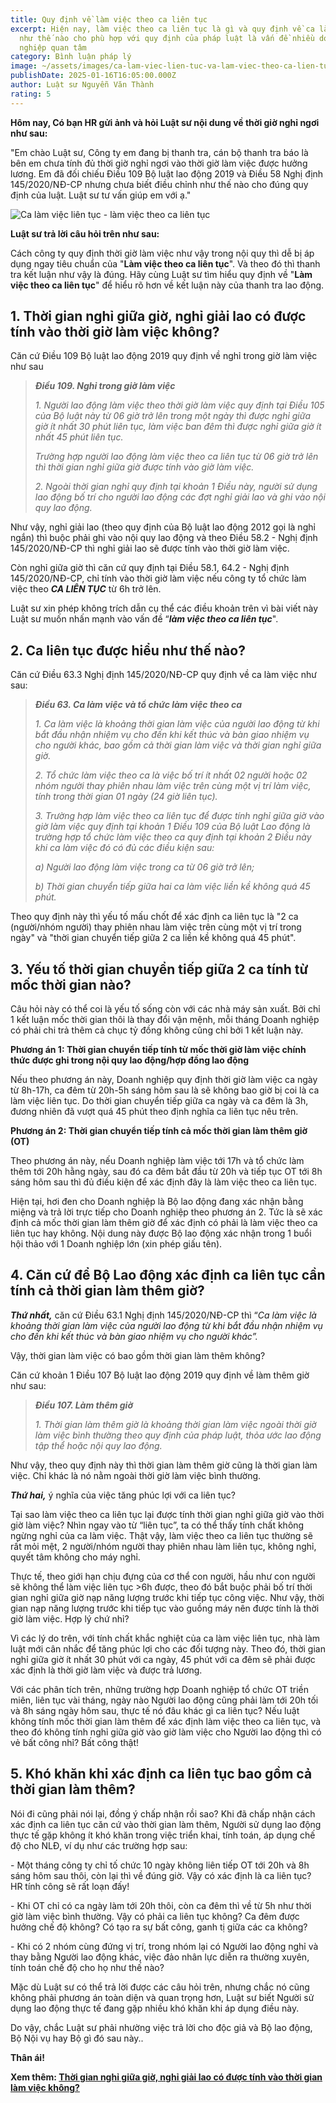 ```yaml
---
title: Quy định về làm việc theo ca liên tục
excerpt: Hiện nay, làm việc theo ca liên tục là gì và quy định về ca làm việc
  như thế nào cho phù hợp với quy định của pháp luật là vấn đề nhiều doanh
  nghiệp quan tâm
category: Bình luận pháp lý
image: ~/assets/images/ca-lam-viec-lien-tuc-va-lam-viec-theo-ca-lien-tuc.jpg
publishDate: 2025-01-16T16:05:00.000Z
author: Luật sư Nguyễn Văn Thành
rating: 5
---
```

**Hôm nay, Có bạn HR gửi ảnh và hỏi Luật sư nội dung về thời giờ nghỉ ngơi như sau:**

"Em chào Luật sư, Công ty em đang bị thanh tra, cán bộ thanh tra báo là bên em chưa tính đủ thời giờ nghỉ ngơi vào thời giờ làm việc được hưởng lương. Em đã đối chiếu Điều 109 Bộ luật lao động 2019 và Điều 58 Nghị định 145/2020/NĐ-CP nhưng chưa biết điều chỉnh như thế nào cho đúng quy định của luật. Luật sư tư vấn giúp em với ạ."

![Ca làm việc liên tục - làm việc theo ca liên tục](~/assets/images/ca-lam-viec-lien-tuc.png "Ca làm việc liên tục - làm việc theo ca liên tục")

**Luật sư trả lời câu hỏi trên như sau:**

Cách công ty quy định thời giờ làm việc như vậy trong nội quy thì dễ bị áp dụng ngay tiêu chuẩn của "**Làm việc theo ca liên tục**". Và theo đó thì thanh tra kết luận như vậy là đúng. Hãy cùng Luật sư tìm hiểu quy định về "**Làm việc theo ca liên tục**" để hiểu rõ hơn về kết luận này của thanh tra lao động.

## 1. Thời gian nghỉ giữa giờ, nghỉ giải lao có được tính vào thời giờ làm việc không?

Căn cứ Điều 109 Bộ luật lao động 2019 quy định về nghỉ trong giờ làm việc như sau

> ***Điều 109. Nghỉ trong giờ làm việc*** 
>
> *1. Người lao động làm việc theo thời giờ làm việc quy định tại Điều 105 của Bộ luật này từ 06 giờ trở lên trong một ngày thì được nghỉ giữa giờ ít nhất 30 phút liên tục, làm việc ban đêm thì được nghỉ giữa giờ ít nhất 45 phút liên tục.*
>
> *Trường hợp người lao động làm việc theo ca liên tục từ 06 giờ trở lên thì thời gian nghỉ giữa giờ được tính vào giờ làm việc.*
>
> *2. Ngoài thời gian nghỉ quy định tại khoản 1 Điều này, người sử dụng lao động bố trí cho người lao động các đợt nghỉ giải lao và ghi vào nội quy lao động.*

Như vậy, nghỉ giải lao (theo quy định của Bộ luật lao động 2012 gọi là nghỉ ngắn) thì buộc phải ghi vào nội quy lao động và theo Điều 58.2 - Nghị định 145/2020/NĐ-CP thì nghỉ giải lao sẽ được tính vào thời giờ làm việc. 

Còn nghỉ giữa giờ thì căn cứ quy định tại Điều 58.1, 64.2 - Nghị định 145/2020/NĐ-CP, chỉ tính vào thời giờ làm việc nếu công ty tổ chức làm việc theo ***CA LIÊN TỤC*** từ 6h trở lên.

Luật sư xin phép không trích dẫn cụ thể các điều khoản trên vì bài viết này Luật sư muốn nhấn mạnh vào vấn đề “***làm việc theo ca liên tục***".

## **2. Ca liên tục được hiểu như thế nào?**

Căn cứ Điều 63.3 Nghị định 145/2020/NĐ-CP quy định về ca làm việc như sau:

> ***Điều 63. Ca làm việc và tổ chức làm việc theo ca***
>
> *1. Ca làm việc là khoảng thời gian làm việc của người lao động từ khi bắt đầu nhận nhiệm vụ cho đến khi kết thúc và bàn giao nhiệm vụ cho người khác, bao gồm cả thời gian làm việc và thời gian nghỉ giữa giờ.*
>
> *2. Tổ chức làm việc theo ca là việc bố trí ít nhất 02 người hoặc 02 nhóm người thay phiên nhau làm việc trên cùng một vị trí làm việc, tính trong thời gian 01 ngày (24 giờ liên tục).*
>
> *3. Trường hợp làm việc theo ca liên tục để được tính nghỉ giữa giờ vào giờ làm việc quy định tại khoản 1 Điều 109 của Bộ luật Lao động là trường hợp tổ chức làm việc theo ca quy định tại khoản 2 Điều này khi ca làm việc đó có đủ các điều kiện sau:*
>
> *a) Người lao động làm việc trong ca từ 06 giờ trở lên;*
>
> *b) Thời gian chuyển tiếp giữa hai ca làm việc liền kề không quá 45 phút.*

Theo quy định này thì yếu tố mấu chốt để xác định ca liên tục là "2 ca (người/nhóm người) thay phiên nhau làm việc trên cùng một vị trí trong ngày" và "thời gian chuyển tiếp giữa 2 ca liền kề không quá 45 phút".

## 3. Yếu tố thời gian chuyển tiếp giữa 2 ca tính từ mốc thời gian nào?

Câu hỏi này có thể coi là yếu tố sống còn với các nhà máy sản xuất. Bởi chỉ 1 kết luận mốc thời gian thôi là thay đổi vận mệnh, mỗi tháng Doanh nghiệp có phải chi trả thêm cả chục tỷ đồng không cũng chỉ bởi 1 kết luận này.

**Phương án 1: Thời gian chuyển tiếp tính từ mốc thời giờ làm việc chính thức được ghi trong nội quy lao động/hợp đồng lao động**

Nếu theo phương án này, Doanh nghiệp quy định thời giờ làm việc ca ngày từ 8h-17h, ca đêm từ 20h-5h sáng hôm sau là sẽ không bao giờ bị coi là ca làm việc liên tục. Do thời gian chuyển tiếp giữa ca ngày và ca đêm là 3h, đương nhiên đã vượt quá 45 phút theo định nghĩa ca liên tục nêu trên.

**Phương án 2: Thời gian chuyển tiếp tính cả mốc thời gian làm thêm giờ (OT)**

Theo phương án này, nếu Doanh nghiệp làm việc tới 17h và tổ chức làm thêm tới 20h hằng ngày, sau đó ca đêm bắt đầu từ 20h và tiếp tục OT tới 8h sáng hôm sau thì đủ điều kiện để xác định đây là làm việc theo ca liên tục.

Hiện tại, hơi đen cho Doanh nghiệp là Bộ lao động đang xác nhận bằng miệng và trả lời trực tiếp cho Doanh nghiệp theo phương án 2. Tức là sẽ xác định cả mốc thời gian làm thêm giờ để xác định có phải là làm việc theo ca liên tục hay không. Nội dung này được Bộ lao động xác nhận trong 1 buổi hội thảo với 1 Doanh nghiệp lớn (xin phép giấu tên).

## 4. Căn cứ để Bộ Lao động xác định ca liên tục cần tính cả thời gian làm thêm giờ?

***Thứ nhất,*** căn cứ Điều 63.1 Nghị định 145/2020/NĐ-CP thì “*Ca làm việc là khoảng thời gian làm việc của người lao động từ khi bắt đầu nhận nhiệm vụ cho đến khi kết thúc và bàn giao nhiệm vụ cho người khác”.*

Vậy, thời gian làm việc có bao gồm thời gian làm thêm không?

Căn cứ khoản 1 Điều 107 Bộ luật lao động 2019 quy định về làm thêm giờ như sau:

> ***Điều 107. Làm thêm giờ***
>
> *1. Thời gian làm thêm giờ là khoảng thời gian làm việc ngoài thời giờ làm việc bình thường theo quy định của pháp luật, thỏa ước lao động tập thể hoặc nội quy lao động.*

Như vậy, theo quy định này thì thời gian làm thêm giờ cũng là thời gian làm việc. Chỉ khác là nó nằm ngoài thời giờ làm việc bình thường.

***Thứ hai,*** ý nghĩa của việc tăng phúc lợi với ca liên tục?

Tại sao làm việc theo ca liên tục lại được tính thời gian nghỉ giữa giờ vào thời giờ làm việc? Nhìn ngay vào từ “liên tục”, ta có thể thấy tính chất không ngừng nghỉ của ca làm việc. Thật vậy, làm việc theo ca liên tục thường sẽ rất mỏi mệt, 2 người/nhóm người thay phiên nhau làm liên tục, không nghỉ, quyết tâm không cho máy nghỉ.

Thực tế, theo giới hạn chịu đựng của cơ thể con người, hầu như con người sẽ không thể làm việc liên tục >6h được, theo đó bắt buộc phải bố trí thời gian nghỉ giữa giờ nạp năng lượng trước khi tiếp tục công việc. Như vậy, thời gian nạp năng lượng trước khi tiếp tục vào guồng máy nên được tính là thời giờ làm việc. Hợp lý chứ nhỉ?

Vì các lý do trên, với tính chất khắc nghiệt của ca làm việc liên tục, nhà làm luật mới cân nhắc để tăng phúc lợi cho các đối tượng này. Theo đó, thời gian nghỉ giữa giờ ít nhất 30 phút với ca ngày, 45 phút với ca đêm sẽ phải được xác định là thời giờ làm việc và được trả lương.

Với các phân tích trên, những trường hợp Doanh nghiệp tổ chức OT triền miên, liên tục vài tháng, ngày nào Người lao động cũng phải làm tới 20h tối và 8h sáng ngày hôm sau, thực tế nó đâu khác gì ca liên tục? Nếu luật không tính mốc thời gian làm thêm để xác định làm việc theo ca liên tục, và theo đó không tính nghỉ giữa giờ vào giờ làm việc cho Người lao động thì có vẻ bất công nhỉ? Bất công thật!

## 5. Khó khăn khi xác định ca liên tục bao gồm cả thời gian làm thêm?

Nói đi cũng phải nói lại, đồng ý chấp nhận rồi sao? Khi đã chấp nhận cách xác định ca liên tục căn cứ vào thời gian làm thêm, Người sử dụng lao động thực tế gặp không ít khó khăn trong việc triển khai, tính toán, áp dụng chế độ cho NLĐ, ví dụ như các trường hợp sau:

\-	Một tháng công ty chỉ tố chức 10 ngày không liên tiếp OT tới 20h và 8h sáng hôm sau thôi, còn lại thì về đúng giờ. Vậy có xác định là ca liên tục? HR tính công sẽ rất loạn đấy!

\-	Khi OT chỉ có ca ngày làm tới 20h thôi, còn ca đêm thì về từ 5h như thời giờ làm việc bình thường. Vậy có phải ca liên tục không? Ca đêm được hưởng chế độ không? Có tạo ra sự bất công, ganh tị giữa các ca không?

\-	Khi có 2 nhóm cùng đứng vị trí, trong nhóm lại có Người lao động nghỉ và thay bằng Người lao động khác, việc đảo nhân lực diễn ra thường xuyên, tính toán chế độ cho họ như thế nào?

Mặc dù Luật sư có thể trả lời được các câu hỏi trên, nhưng chắc nó cũng không phải phương án toàn diện và quan trọng hơn, Luật sư biết Người sử dụng lao động thực tế đang gặp nhiều khó khăn khi áp dụng điều này. 

Do vậy, chắc Luật sư phải nhường việc trả lời cho độc giả và Bộ lao động, Bộ Nội vụ hay Bộ gì đó sau này..

**Thân ái!**

**Xem thêm: [Thời gian nghỉ giữa giờ, nghỉ giải lao có được tính vào thời gian làm việc không?](https://yplawfirm.vn/lao-dong/thoi-gian-nghi-giua-gio-nghi-giai-lao-co-duoc-tinh-vao-thoi-gian-lam-viec-khong)**
